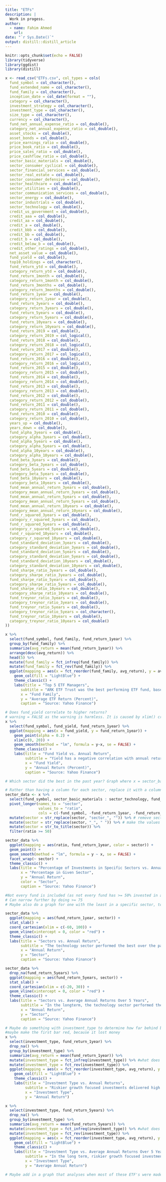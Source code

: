 ```yaml
---
title: "ETFs"
description: |
  Work in progess.
author:
  - name: Fahim Ahmed 
    url: 
date: "`r Sys.Date()`"
output: distill::distill_article
---
```


```r
knitr::opts_chunk$set(echo = FALSE)
library(tidyverse)
library(ggdist)
library(distill)
```

```r
x <- read_csv("ETFs.csv", col_types = cols(
  fund_symbol = col_character(),
  fund_extended_name = col_character(),
  fund_family = col_character(),
  inception_date = col_date(format = ""),
  category = col_character(),
  investment_strategy = col_character(),
  investment_type = col_character(),
  size_type = col_character(),
  currency = col_character(),
  fund_net_annual_expense_ratio = col_double(),
  category_net_annual_expense_ratio = col_double(),
  asset_stocks = col_double(),
  asset_bonds = col_double(),
  price_earnings_ratio = col_double(),
  price_book_ratio = col_double(),
  price_sales_ratio = col_double(),
  price_cashflow_ratio = col_double(),
  sector_basic_materials = col_double(),
  sector_consumer_cyclical = col_double(),
  sector_financial_services = col_double(),
  sector_real_estate = col_double(),
  sector_consumer_defensive = col_double(),
  sector_healthcare = col_double(),
  sector_utilities = col_double(),
  sector_communication_services = col_double(),
  sector_energy = col_double(),
  sector_industrials = col_double(),
  sector_technology = col_double(),
  credit_us_government = col_double(),
  credit_aaa = col_double(),
  credit_aa = col_double(),
  credit_a = col_double(),
  credit_bbb = col_double(),
  credit_bb = col_double(),
  credit_b = col_double(),
  credit_below_b = col_double(),
  credit_other_ratings = col_double(),
  net_asset_value = col_double(),
  fund_yield = col_double(),
  top10_holdings = col_character(),
  fund_return_ytd = col_double(),
  category_return_ytd = col_double(),
  fund_return_1month = col_double(),
  category_return_1month = col_double(),
  fund_return_3months = col_double(),
  category_return_3months = col_double(),
  fund_return_1year = col_double(),
  category_return_1year = col_double(),
  fund_return_3years = col_double(),
  category_return_3years = col_double(),
  fund_return_5years = col_double(),
  category_return_5years = col_double(),
  fund_return_10years = col_double(),
  category_return_10years = col_double(),
  fund_return_2019 = col_double(),
  category_return_2019 = col_logical(),
  fund_return_2018 = col_double(),
  category_return_2018 = col_logical(),
  fund_return_2017 = col_double(),
  category_return_2017 = col_logical(),
  fund_return_2016 = col_double(),
  category_return_2016 = col_logical(),
  fund_return_2015 = col_double(),
  category_return_2015 = col_double(),
  fund_return_2014 = col_double(),
  category_return_2014 = col_double(),
  fund_return_2013 = col_double(),
  category_return_2013 = col_double(),
  fund_return_2012 = col_double(),
  category_return_2012 = col_double(),
  fund_return_2011 = col_double(),
  category_return_2011 = col_double(),
  fund_return_2010 = col_double(),
  category_return_2010 = col_double(),
  years_up = col_double(),
  years_down = col_double(),
  fund_alpha_3years = col_double(),
  category_alpha_3years = col_double(),
  fund_alpha_5years = col_double(),
  category_alpha_5years = col_double(),
  fund_alpha_10years = col_double(),
  category_alpha_10years = col_double(),
  fund_beta_3years = col_double(),
  category_beta_3years = col_double(),
  fund_beta_5years = col_double(),
  category_beta_5years = col_double(),
  fund_beta_10years = col_double(),
  category_beta_10years = col_double(),
  fund_mean_annual_return_3years = col_double(),
  category_mean_annual_return_3years = col_double(),
  fund_mean_annual_return_5years = col_double(),
  category_mean_annual_return_5years = col_double(),
  fund_mean_annual_return_10years = col_double(),
  category_mean_annual_return_10years = col_double(),
  fund_r_squared_3years = col_double(),
  category_r_squared_3years = col_double(),
  fund_r_squared_5years = col_double(),
  category_r_squared_5years = col_double(),
  fund_r_squared_10years = col_double(),
  category_r_squared_10years = col_double(),
  fund_standard_deviation_3years = col_double(),
  category_standard_deviation_3years = col_double(),
  fund_standard_deviation_5years = col_double(),
  category_standard_deviation_5years = col_double(),
  fund_standard_deviation_10years = col_double(),
  category_standard_deviation_10years = col_double(),
  fund_sharpe_ratio_3years = col_double(),
  category_sharpe_ratio_3years = col_double(),
  fund_sharpe_ratio_5years = col_double(),
  category_sharpe_ratio_5years = col_double(),
  fund_sharpe_ratio_10years = col_double(),
  category_sharpe_ratio_10years = col_double(),
  fund_treynor_ratio_3years = col_double(),
  category_treynor_ratio_3years = col_double(),
  fund_treynor_ratio_5years = col_double(),
  category_treynor_ratio_5years = col_character(),
  fund_treynor_ratio_10years = col_double(),
  category_treynor_ratio_10years = col_double()
))
```

```r
x %>% 
  select(fund_symbol, fund_family, fund_return_1year) %>%
  group_by(fund_family) %>%
  summarize(avg_return = mean(fund_return_1year)) %>%
  arrange(desc(avg_return)) %>%
  head(5) %>%
  mutate(fund_family = fct_infreq(fund_family)) %>%
  mutate(fund_family = fct_rev(fund_family)) %>%
  ggplot(mapping = aes(x = fct_reorder(fund_family, avg_return), y = avg_return)) +
    geom_col(fill = "LightBlue") +
    theme_classic() +
    labs(title = "Top 5 ETF Managers",
       subtitle = "ARK ETF Trust was the best performing ETF fund, based on 1 year of performance",
       x = "Fund Family",
       y = "Average ETF Return (Percent)",
       caption = "Source: Yahoo Finance")
```

```r
# Does fund_yield correlate to higher returns? 
# warning = FALSE as the warning is harmless. It is caused by xlim() cropping out two datapoints.
x %>%
  select(fund_symbol, fund_yield, fund_return_1year) %>%
  ggplot(mapping = aes(x = fund_yield, y = fund_return_1year)) +
    geom_point(alpha = 0.2) +
    xlim(c(0, 20)) +
    geom_smooth(method = "lm", formula = y~x, se = FALSE) +
    theme_classic() +
    labs(title = "Fund Yield vs. Annual Return",
         subtitle = "Yield has a negative correlation with annual return.",
         x = "Fund Yield",
         y = "Annual Return (Percent)",
         caption = "Source: Yahoo Finance")

```

```r
# Which sector did the best in the past year? Graph where x = sector_basic_materials, and y = fund_return_1year. do the same for each sector.
```

```r
# Rather than having a column for each sector, replace it with a column named "ratio" (or something else, as it's more of a percentage) containing the ratio of the sector and "sector" containing the name of the sector
sector_data <- x %>%
  select(fund_symbol, sector_basic_materials : sector_technology, fund_return_1year, fund_return_5years) %>%
  pivot_longer(names_to = "sector",
               values_to = "ratio",
               cols = c(-fund_symbol, -fund_return_1year, -fund_return_5years)) %>%
  mutate(sector = str_replace(sector, "sector_", "")) %>% # remove sector_ from the start of each row
  mutate(sector = str_replace(sector, "_", " ")) %>% # make the values more "word-like"
  mutate(sector = str_to_title(sector)) %>%
  filter(ratio >= 50)
```

```r
sector_data %>%
  ggplot(mapping = aes(ratio, fund_return_1year, color = sector)) +
  geom_point() +
  geom_smooth(method = "lm", formula = y ~ x, se = FALSE) +
  facet_wrap(~ sector) +
  theme_classic() +
  labs(title = "Percentage of Investments in Specific Sectors vs. Annual Return",
       x = "Percentage in Given Sector",
       y = "Annual Return",
       color = "Sector",
       caption = "Source: Yahoo Finance")
```

```r
#Not every fund is included (as not every fund has >= 50% invested in a single portion). It takes the one that has the majority in a sector (as filtering by >= 50 only shows ones with majority in a specific sector).
# Can narrow further by doing >= 75
# Maybe also do a graph for one with the least in a specific sector, to show which sectors should be avoided for maximum gains (as you can see which funds performed the best with the least in one sector)?

sector_data %>%
  ggplot(mapping = aes(fund_return_1year, sector)) +
  stat_slab() +
  coord_cartesian(xlim = c(-60, 100)) +
  geom_vline(xintercept = 0, color = "red") +
  theme_classic() +
  labs(title = "Sectors vs. Annual Return",
       subtitle = "The technology sector performed the best over the past year.",
       x = "Annual Return",
       y = "Sector",
       caption = "Source: Yahoo Finance")
```

```r

sector_data %>%
  drop_na(fund_return_5years) %>%
  ggplot(mapping = aes(fund_return_5years, sector)) +
  stat_slab() +
  coord_cartesian(xlim = c(-20, 30)) +
  geom_vline(xintercept = 0, color = "red") +
  theme_classic() +
  labs(title = "Sectors vs. Average Annual Returns Over 5 Years",
       subtitle = "In the longterm, the technology sector performed the best, \nwhile the energy sector had negative returns.",
       x = "Annual Return",
       y = "Sector",
       caption = "Source: Yahoo Finance")
```

```r
# Maybe do something with investment_type to determine how far behind blend or value investments are compared to growth. Make a 1 year graph and a 5 year graph.
#maybe make the first bar red, because it lost money
x %>%
  select(investment_type, fund_return_1year) %>%
  drop_na() %>%
  group_by(investment_type) %>%
  summarize(avg_return = mean(fund_return_1year)) %>%
  mutate(investment_type = fct_infreq(investment_type)) %>% #what does this row & the row below do?
  mutate(investment_type = fct_rev(investment_type)) %>%
  ggplot(mapping = aes(x = fct_reorder(investment_type, avg_return), y = avg_return)) +
    geom_col(fill = "LightBlue") +
    theme_classic() +
    labs(title = "Investment Type vs. Annual Returns",
         subtitle = "Riskier growth focused investments delivered high returns, \nwhile value oriented investments lost money.",
         x = "Investment Type",
         y = "Annual Return")
```

```r
x %>%
  select(investment_type, fund_return_5years) %>%
  drop_na() %>%
  group_by(investment_type) %>%
  summarize(avg_return = mean(fund_return_5years)) %>%
  mutate(investment_type = fct_infreq(investment_type)) %>% #what does this row & the row below do?
  mutate(investment_type = fct_rev(investment_type)) %>%
  ggplot(mapping = aes(x = fct_reorder(investment_type, avg_return), y = avg_return)) +
    geom_col(fill = "LightBlue") +
    theme_classic() +
    labs(title = "Investment Type vs. Average Annual Returns Over 5 Years",
         subtitle = "In the long term, riskier growth focused investments delivered higher returns.",
         x = "Investment Type",
         y = "Average Annual Return")
```

```r
# Maybe add in a graph that analyses when most of these ETF's were made (and if there was any event during that time).
```

